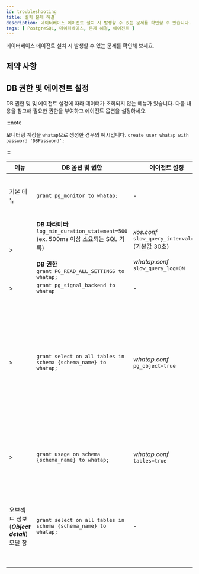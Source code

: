 ```yaml
---
id: troubleshooting
title: 설치 문제 해결
description: 데이터베이스 에이전트 설치 시 발생할 수 있는 문제를 확인할 수 있습니다.
tags: [ PostgreSQL, 데이터베이스, 문제 해결, 에이전트 ]
---
```


데이터베이스 에이전트 설치 시 발생할 수 있는 문제를 확인해 보세요.


<Dbcheckfirewallsetting />


<Dbhowtocheckfirewal />

## 제약 사항


<Dbmultiregioncantselectonepr />


<Dbcantuseduplicatedname />


## DB 권한 및 에이전트 설정

DB 권한 및 및 에이전트 설정에 따라 데이터가 조회되지 않는 메뉴가 있습니다. 다음 내용을 참고해 필요한 권한을 부여하고 에이전트 옵션을 설정하세요.

:::note

모니터링 계정을 `whatap`으로 생성한 경우의 예시입니다. `create user whatap with password 'DBPassword’;`

:::

| 메뉴      | DB 옵션 및 권한                      | 에이전트 설정 | 비고                            |
| --------- | ------------------------------------ | ---------------------------- | ------------------------------- |
| 기본 메뉴 | `grant pg_monitor to whatap;` | - | PostgreSQL V2, DBX 에이전트 v1.6.15 이상 |
| <Cmdname sid="dashboard" className="uitext" /> &gt; <Cmdname sid="slow_query" className="uitext" /> | **DB 파라미터**:<br/>`log_min_duration_statement=500`<br/>(ex. 500ms 이상 소요되는 SQL 기록)<br/><br/>**DB 권한**<br/>`grant PG_READ_ALL_SETTINGS to whatap;` | *xos.conf*<br/>`slow_query_interval=30` (기본값 30초)<br/><br/>*whatap.conf*<br/>`slow_query_log=ON` | - |
| <Cmdname sid="instance_monitoring" className="uitext" /> &gt; <Cmdname sid="session_kill" className="uitext" /> | `grant pg_signal_backend to whatap` | - | - |
| <Cmdname sid="analysis" className="uitext" /> &gt; <Cmdname sid="TTL07249" className="uitext" /> | `grant select on all tables in schema {schema_name} to whatap;` | *whatap.conf*<br/>`pg_object=true` | DBX 에이전트 v1.6.15 이상<br/>***Bloating***, ***Age*** 탭의 목록은 권한 및 에이전트 옵션이 설정되어 있어도 임계값(size, ratio)을 넘지 않는 경우 데이터가 조회되지 않을 수 있습니다. |
| <Cmdname sid="reportStat" className="uitext" /> &gt; <Cmdname sid="db_size_increase" className="uitext" /> | `grant usage on schema {schema_name} to whatap;` | *whatap.conf*<br/>`tables=true` | <Cmdname sid="db_size_increase" className="uitext" /> 메뉴 화면 아래에 테이블 사이즈 조회를 위해 필요한 권한입니다. |
| 오브젝트 정보(***Object detail***) 모달 창 | `grant select on all tables in schema {schema_name} to whatap;` | - | <Cmdname sid="TTL07249" className="uitext" />, <Cmdname sid="db_size_increase" className="uitext" />, <Cmdname sid="TTL06224" className="uitext" />(Plan) 메뉴에서 테이블 이름 클릭 시 뜨는 팝업창입니다. 권한이 없을 경우 Column list가 조회되지 않습니다. |